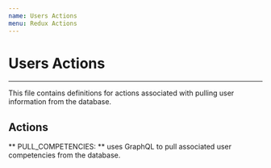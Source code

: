 ```yaml
---
name: Users Actions
menu: Redux Actions
---
```


# Users Actions
---
This file contains definitions for actions associated with pulling user information from the database.

## Actions
** PULL_COMPETENCIES: ** uses GraphQL to pull associated user competencies from the database.